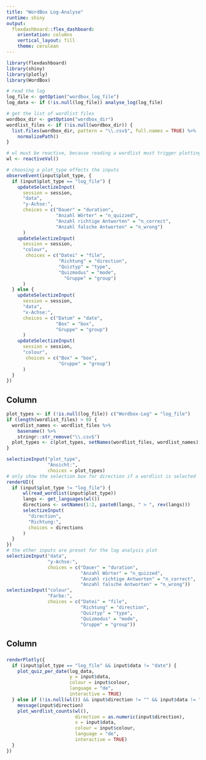 ```yaml
---
title: "WordBox Log-Analyse"
runtime: shiny
output: 
  flexdashboard::flex_dashboard:
    orientation: columns
    vertical_layout: fill
    theme: cerulean
---
```


```r
library(flexdashboard)
library(shiny)
library(plotly)
library(WordBox)

# read the log
log_file <- getOption("wordbox_log_file")
log_data <- if (!is.null(log_file)) analyse_log(log_file)

# get the list of wordlist files
wordbox_dir <- getOption("wordbox_dir")
wordlist_files <- if (!is.null(wordbox_dir)) {
  list.files(wordbox_dir, pattern = "\\.csv$", full.names = TRUE) %>%
    normalizePath()
}

# wl must be reactive, because reading a wordlist must trigger plotting
wl <- reactiveVal()
```

```r
# choosing a plot_type effects the inputs
observeEvent(input$plot_type, {
  if (input$plot_type == "log_file") {
    updateSelectizeInput(
      session = session,
      "data",
      "y-Achse:",
      choices = c("Dauer" = "duration",
                  "Anzahl Wörter" = "n_quizzed",
                  "Anzahl richtige Antworten" = "n_correct",
                  "Anzahl falsche Antworten" = "n_wrong")
      )
    updateSelectizeInput(
      session = session,
      "colour",
       choices = c("Datei" = "file",
                   "Richtung" = "direction",
                   "Quiztyp" = "type",
                   "Quizmodus" = "mode",
                     "Gruppe" = "group")
      )
  } else {
    updateSelectizeInput(
      session = session,
      "data",
      "x-Achse:",
      choices = c("Datum" = "date",
                  "Box" = "box",
                  "Gruppe" = "group")
      )
    updateSelectizeInput(
      session = session,
      "colour",
       choices = c("Box" = "box",
                   "Gruppe" = "group")
      )
  }
})
```



Column {.sidebar}
-----------------------------------------------------------------------

```r
plot_types <- if (!is.null(log_file)) c("Wordbox-Log" = "log_file")
if (length(wordlist_files) > 0) {
  wordlist_names <- wordlist_files %>%
    basename() %>%
    stringr::str_remove("\\.csv$")
  plot_types <- c(plot_types, setNames(wordlist_files, wordlist_names))
}

selectizeInput("plot_type",
               "Ansicht:",
               choices = plot_types)
# only show the selection box for direction if a wordlist is selected
renderUI({
  if (input$plot_type != "log_file") {
      wl(read_wordlist(input$plot_type))
      langs <- get_languages(wl())
      directions <- setNames(1:2, paste0(langs, " > ", rev(langs)))
      selectizeInput(
        "direction",
        "Richtung:",
        choices = directions
      )
  }
})
# the other inputs are preset for the log analysis plot
selectizeInput("data",
               "y-Achse:",
               choices = c("Dauer" = "duration",
                           "Anzahl Wörter" = "n_quizzed",
                           "Anzahl richtige Antworten" = "n_correct",
                           "Anzahl falsche Antworten" = "n_wrong"))
selectizeInput("colour",
               "Farbe:",
               choices = c("Datei" = "file",
                           "Richtung" = "direction",
                           "Quiztyp" = "type",
                           "Quizmodus" = "mode",
                           "Gruppe" = "group"))
```


Column
-----------------------------------------------------------------------

###

```r
renderPlotly({
  if (input$plot_type == "log_file" && input$data != "date") {
    plot_quiz_per_date(log_data,
                       y = input$data,
                       colour = input$colour,
                       language = "de",
                       interactive = TRUE)
  } else if (!is.null(wl()) && input$direction != "" && input$data != "duration") {
    message(input$direction)
    plot_wordlist_counts(wl(),
                         direction = as.numeric(input$direction),
                         x = input$data,
                         colour = input$colour,
                         language = "de",
                         interactive = TRUE)
  }
})
```
